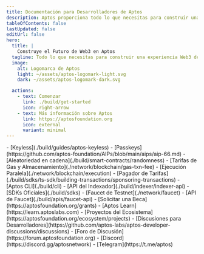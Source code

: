 ```yaml
---
title: Documentación para Desarrolladores de Aptos
description: Aptos proporciona todo lo que necesitas para construir una experiencia Web3 de primer nivel.
tableOfContents: false
lastUpdated: false
editUrl: false
hero:
  title: |
    Construye el Futuro de Web3 en Aptos
  tagline: Todo lo que necesitas para construir una experiencia Web3 de primer nivel.
  image:
    alt: Logomarca de Aptos
    light: ~/assets/aptos-logomark-light.svg
    dark: ~/assets/aptos-logomark-dark.svg

  actions:
    - text: Comenzar
      link: ./build/get-started
      icon: right-arrow
    - text: Más información sobre Aptos
      link: https://aptosfoundation.org
      icon: external
      variant: minimal
---
```



<CardGrid>
  <ListCard title="Características" iconName="lightning">
    - [Keyless](./build/guides/aptos-keyless)
    - [Passkeys](https://github.com/aptos-foundation/AIPs/blob/main/aips/aip-66.md)
    - [Aleatoriedad en cadena](./build/smart-contracts/randomness)
    - [Tarifas de Gas y Almacenamiento](./network/blockchain/gas-txn-fee)
    - [Ejecución Paralela](./network/blockchain/execution)
    - [Pagador de Tarifas](./build/sdks/ts-sdk/building-transactions/sponsoring-transactions)
  </ListCard>

  <ListCard title="Herramientas" iconName="terminal">
    - [Aptos CLI](./build/cli)
    - [API del Indexador](./build/indexer/indexer-api)
    - [SDKs Oficiales](./build/sdks)
    - [Faucet de Testnet](./network/faucet)
    - [API de Faucet](./build/apis/faucet-api)
  </ListCard>

  <ListCard title="Recursos" iconName="file-text">
    - [Solicitar una Beca](https://aptosfoundation.org/grants)
    - [Aptos Learn](https://learn.aptoslabs.com)
    - [Proyectos del Ecosistema](https://aptosfoundation.org/ecosystem/projects)
  </ListCard>

  <ListCard title="Conectar" iconName="globe-simple">
    - [Discusiones para Desarrolladores](https://github.com/aptos-labs/aptos-developer-discussions/discussions)
    - [Foro de Discusión](https://forum.aptosfoundation.org)
    - [Discord](https://discord.gg/aptosnetwork)
    - [Telegram](https://t.me/aptos)
  </ListCard>
</CardGrid>
